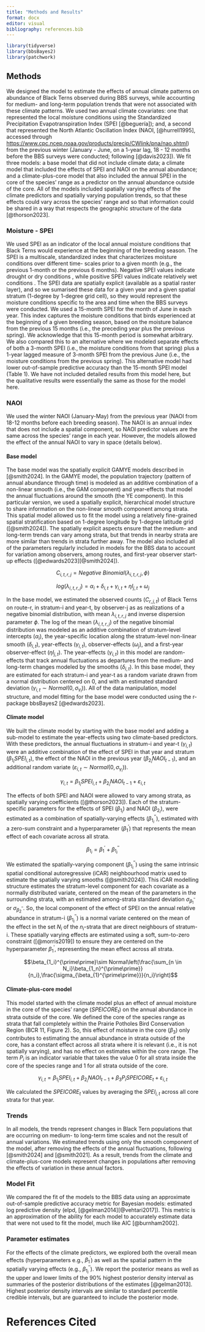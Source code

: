 ```yaml
---
title: "Methods and Results"
format: docx
editor: visual
bibliography: references.bib
---
```


```r
library(tidyverse)
library(bbsBayes2)
library(patchwork)
```

## Methods

We designed the model to estimate the effects of annual climate patterns on abundance of Black Terns observed during BBS surveys, while accounting for medium- and long-term population trends that were not associated with these climate patterns. We used two annual climate covariates: one that represented the local moisture conditions using the Standardized Precipitation Evapotranspiration Index (SPEI [@beguería]); and, a second that represented the North Atlantic Oscillation Index (NAOI, [@hurrell1995], accessed through <https://www.cpc.ncep.noaa.gov/products/precip/CWlink/pna/nao.shtml>) from the previous winter (January - June, on a 1-year lag, 18 - 12 months before the BBS surveys were conducted; following [@davis2023]). We fit three models: a base model that did not include climate data; a climate model that included the effects of SPEI and NAOI on the annual abundance; and a climate-plus-core model that also included the annual SPEI in the core of the species' range as a predictor on the annual abundance outside of the core. All of the models included spatially varying effects of the climate predictors and spatially varying population trends, so that these effects could vary across the species' range and so that information could be shared in a way that respects the geographic structure of the data [@thorson2023].

### Moisture - SPEI

We used SPEI as an indicator of the local annual moisture conditions that Black Terns would experience at the beginning of the breeding season. The SPEI is a multiscale, standardized index that characterizes moisture conditions over different time- scales prior to a given month (e.g., the previous 1-month or the previous 6 months). Negative SPEI values indicate drought or dry conditions , while positive SPEI values indicate relatively wet conditions . The SPEI data are spatially explicit (available as a spatial raster layer), and so we sumarised these data for a given year and a given spatial stratum (1-degree by 1-degree grid cell), so they would represent the moisture conditions specific to the area and time when the BBS surveys were conducted. We used a 15-month SPEI for the month of June in each year. This index captures the moisture conditions that birds experienced at the beginning of a given breeding season, based on the moisture balance from the previous 15 months (i.e., the preceding year plus the previous spring). We acknowledge that this 15-month period is somewhat arbitrary. We also compared this to an alternative where we modeled separate effects of both a 3-month SPEI (i.e., the moisture conditions from that spring) plus a 1-year lagged measure of 3-month SPEI from the previous June (i.e., the moisture conditions from the previous spring). This alternative model had lower out-of-sample predictive accuracy than the 15-month SPEI model (Table 1). We have not included detailed results from this model here, but the qualitative results were essentially the same as those for the model here.

### NAOI

We used the winter NAOI (January-May) from the previous year (NAOI from 18-12 months before each breeding season). The NAOI is an annual index that does not include a spatial component, so NAOI predictor values are the same across the species' range in each year. However, the models allowed the effect of the annual NAOI to vary in space (details below).

#### Base model

The base model was the spatially explicit GAMYE models described in [@smith2024]. In the GAMYE model, the population trajectory (pattern of annual abundance through time) is modeled as an additive combination of a non-linear smooth (i.e., the GAM component) and year-effects that model the annual fluctuations around the smooth (the YE component). In this particular version, we used a spatially explicit, hierarchical model structure to share information on the non-linear smooth component among strata. This spatial model allowed us to fit the model using a relatively fine-grained spatial stratification based on 1-degree longitude by 1-degree latitude grid ([@smith2024]). The spatially explicit aspects ensure that the medium- and long-term trends can vary among strata, but that trends in nearby strata are more similar than trends in strata further away. The model also included all of the parameters regularly included in models for the BBS data to account for variation among observers, among routes, and first-year observer start-up effects ([@edwards2023][@smith2024]).

$$ C_{i,t,r,j}=Negative\ Binomial\left(\lambda_{i,t,r,j},\phi\right) $$

$$ log\left(\lambda_{i,t,r,j}\right)=\alpha_i+\delta_{i,t}+\gamma_{i,t}+\eta Ι_{j,t}+\omega_j $$

In the base model, we estimated the observed counts ($C_{r,j,t}$) of Black Terns on route-r, in stratum-i and year-t, by observer-j as as realizations of a negative binomial distribution, with mean $\lambda_{i,t,r,j}$ and inverse dispersion parameter $\phi$. The log of the mean ($\lambda_{i,t,r,j}$) of the negative binomial distribution was modeled as an additive combination of stratum-level intercepts ($\alpha_i$), the year-specific location along the stratum-level non-linear smooth ($\delta_{i,t}$), year-effects ($\gamma_{i,t}$), observer-effects ($\omega_j$), and a first-year observer-effect ($\eta I_{j,t}$). The year-effects ($\gamma_{i,t}$) in this model are random-effects that track annual fluctuations as departures from the medium- and long-term changes modeled by the smooths ($\delta_{i,t}$). In this base model, they are estimated for each stratum-i and year-t as a random variate drawn from a normal distribution centered on 0, and with an estimated standard deviation ($\gamma_{i,t} \sim Normal(0,\sigma_{\gamma_i})$). All of the data manipulation, model structure, and model fitting for the base model were conducted using the r-package bbsBayes2 [@edwards2023].

#### Climate model

We built the climate model by starting with the base model and adding a sub-model to estimate the year-effects using two climate-based predictors. With these predictors, the annual fluctuations in stratum-i and year-t ($\gamma_{i,t}$) were an additive combination of the effect of SPEI in that year and stratum ($\beta_{1_i}{SPEI}_{i,t}$), the effect of the NAOI in the previous year ($\beta_{2_i}{NAOI}_{t-1}$), and an additional random variate ($\varepsilon_{i,t} \sim Normal(0,\sigma_{\gamma_i})$).

$$\gamma_{i,t}= \beta_{1_i}{SPEI}_{i,t}+\beta_{2_i}{NAOI}_{t-1}+\varepsilon_{i,t}$$

The effects of both SPEI and NAOI were allowed to vary among strata, as spatially varying coefficients ([@thorson2023]). Each of the stratum-specific parameters for the effects of SPEI ($\beta_{1_i}$) and NAOI ($\beta_{2_i}$), were estimated as a combination of spatially-varying effects ($\beta_{1_i}^{\prime\prime}$), estimated with a zero-sum constraint and a hyperparameter ($\beta_1^{\prime}$) that represents the mean effect of each covariate across all strata.

$$\beta_{1_i}=\beta_1^{\prime} + \beta_{1_i}^{\prime\prime}$$

We estimated the spatially-varying component ($\beta_{1_i}^{\prime\prime}$) using the same intrinsic spatial conditional autoregressive (iCAR) neighbourhood matrix used to estimate the spatially varying smooths ([@smith2024]). This iCAR modelling structure estimates the stratum-level component for each covariate as a normally distributed variate, centered on the mean of the parameters in the surrounding strata, with an estimated among-strata standard deviation $\sigma_{\beta_1^{\prime\prime}}$ or $\sigma_{\beta_2^{\prime\prime}}$. So, the local component of the effect of SPEI on the annual relative abundance in stratum-i ($\beta_{1_i}^{\prime\prime}$) is a normal variate centered on the mean of the effect in the set $N_i$ of the $n_i$-strata that are direct neighbours of stratum-i. These spatially varying effects are estimated using a soft, sum-to-zero constraint ([@morris2019]) to ensure they are centered on the hyperparameter $\beta_1^{\prime}$, representing the mean effect across all strata.

$$\beta_{1_i}^{\prime\prime}\sim Normal\left(\frac{\sum_{n \in N_i}\beta_{1_n}^{\prime\prime}}{n_i},\frac{\sigma_{\beta_{1}^{\prime\prime}}}{n_i}\right)$$

#### Climate-plus-core model

This model started with the climate model plus an effect of annual moisture in the core of the species' range ($SPEICORE_t$) on the annual abundance in strata outside of the core. We defined the core of the species range as strata that fall completely within the Prairie Potholes Bird Conservation Region (BCR 11, Figure 2). So, this effect of moisture in the core ($\beta_3$) only contributes to estimating the annual abundance in strata outside of the core, has a constant effect across all strata where it is relevant (i.e., it is not spatially varying), and has no effect on estimates within the core range. The term $P_i$ is an indicator variable that takes the value 0 for all strata inside the core of the species range and 1 for all strata outside of the core.

$$\gamma_{i,t}= \beta_{1_i}{SPEI}_{i,t}+\beta_{2_i}{NAOI}_{t-1}+\beta_3P_i{SPEICORE}_{t}+\varepsilon_{i,t}$$

We calculated the $SPEICORE_t$ values by averaging the $SPEI_{i,t}$ across all core strata for that year.

### Trends

In all models, the trends represent changes in Black Tern populations that are occurring on medium- to long-term time scales and not the result of annual variations. We estimated trends using only the smooth component of the model, after removing the effects of the annual fluctuations, following [@smith2024] and [@smith2021]. As a result, trends from the climate and climate-plus-core models represent changes in populations after removing the effects of variation in these annual factors.

### Model Fit

We compared the fit of the models to the BBS data using an approximate out-of-sample predictive accuracy metric for Bayesian models: estimated log predictive density (elpd, [@gelman2014][@vehtari2017]). This metric is an approximation of the ability for each model to accurately estimate data that were not used to fit the model, much like AIC [@burnham2002].

### Parameter estimates

For the effects of the climate predictors, we explored both the overall mean effects (hyperparameters e.g., $\beta_1^{\prime}$) as well as the spatial pattern in the spatially varying effects (e.g., $\beta_{1_i}^{\prime\prime}$). We report the posterior means as well as the upper and lower limits of the 90% highest posterior density interval as summaries of the posterior distributions of the estimates [@gelman2013]. Highest posterior density intervals are similar to standard percentile credible intervals, but are guaranteed to include the posterior mode.



# References Cited

